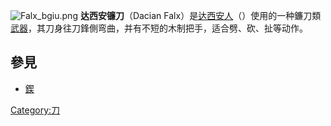 {{Multiple issues|
{{Expand language|1=en|time=2022-02-21T02:52:33+00:00}}
{{Unreferenced|time=2022-02-21T02:52:33+00:00}}
}}
[[File:Falx_bgiu.png|thumb]]
'''达西安镰刀'''（Dacian Falx）是[[達基亞|达西安人]]（{{lang|en|Dacian}}）使用的一种鐮刀類[[武器|武器]]，其刀身往刀鋒側弯曲，并有不短的木制把手，适合劈、砍、扯等动作。

==參見==
*[[鍥|鍥]]

{{武器小作品}}
{{長柄武器}}
[[Category:刀|Category:刀]]